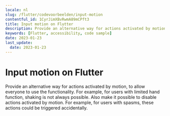```yaml
---
locale: nl
slug: /flutter/codevoorbeelden/input-motion
contentful_id: 1CyrJimXBvRwmA89mCPft3
title: Input motion on Flutter
description: Provide an alternative way for actions activated by motion, to allow everyone to use the functionality.
keywords: [Flutter, accessibility, code sample]
date: 2023-01-23
last_update:
  date: 2023-01-23
---
```


# Input motion on Flutter

Provide an alternative way for actions activated by motion, to allow everyone to use the functionality. For example, for users with limited hand function, shaking is not always possible. Also make it possible to disable actions activated by motion. For example, for users with spasms, these actions could be triggered accidentally.

<CodeSample id="input-motion" platform="flutter" locale="nl"/>

